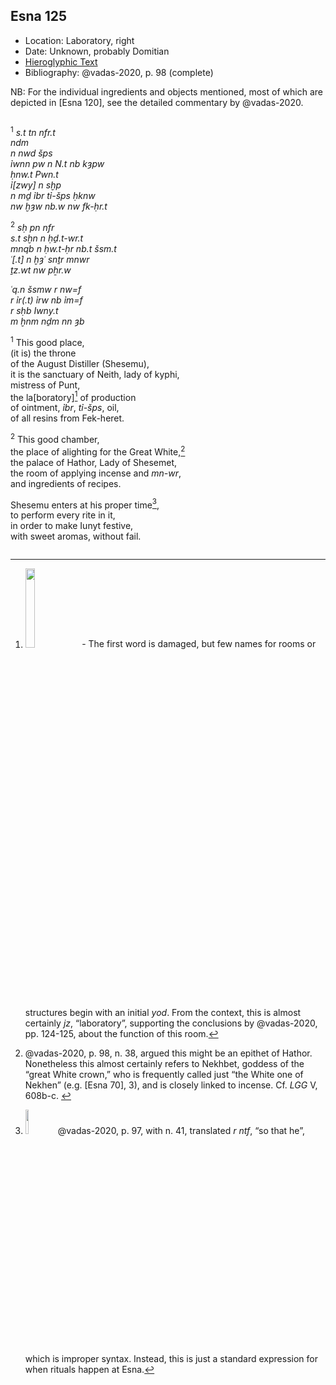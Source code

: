 ## Esna 125 {-}  
  
<style>  
  
  .col2 {  
    columns: 2 320px;         /* number of columns and width in pixels*/  
    -webkit-columns: 2 320px; /* chrome, safari */  
    -moz-columns: 2 320px;    /* firefox */  
    -webkit-column-break-inside: avoid;  
    -page-break-inside: avoid;  
    -break-inside: avoid;  
  }  
  
</style>  
  
- Location: Laboratory, right  
- Date: Unknown, probably Domitian  
- [Hieroglyphic Text](https://www.ifao.egnet.net/uploads/publications/enligne/Temples-Esna002.pdf#page=305){target="_blank"}  
- Bibliography: @vadas-2020, p. 98 (complete)  
  
  
NB: For the individual ingredients and objects mentioned, most of which are depicted in [Esna 120], see the detailed commentary by @vadas-2020.  
  
<div class="col2">  
  
^1^ *s.t tn nfr.t   *  
*ndm *  
  *n nwd šps  *  
*ỉwnn pw n N.t nb kȝpw  *  
*ḥnw.t Pwn.t  *  
*ỉ[zwy] n sḫp  *  
  *n mḏ ỉbr tỉ-šps ḥknw  *  
    *nw ḫȝw nb.w nw fk-ḥr.t  *  
    
^2^ *sḥ pn nfr  *  
*s.t sḫn n ḥḏ.t-wr.t  *  
*mnqb n ḥw.t-ḥr nb.t šsm.t  *  
*ʿ[.t] n ḫȝʿ snṯr mnwr  *  
  *ṯz.wt nw pẖr.w  *  
    
*ʿq.n šsmw r nw=f  *  
  *r ỉr(.t) ỉrw nb ỉm=f  *  
    *r sḥb Iwny.t  *  
      *m ḫnm nḏm nn ȝb  *  
       
^1^ This good place,  
(it is) the throne   
  of the August Distiller (Shesemu),  
it is the sanctuary of Neith, lady of kyphi,  
  mistress of Punt,  
the la[boratory][^fn-125-1] of production  
  of ointment, *ỉbr*, *tỉ-šps*, oil,  
    of all resins from Fek-heret.  
      
^2^ This good chamber,  
the place of alighting for the Great White,[^fn-125-2]  
the palace of Hathor, Lady of Shesemet,  
the room of applying incense and *mn-wr*,  
  and ingredients of recipes.  
  
Shesemu enters at his proper time[^fn-125-3],  
  to perform every rite in it,  
    in order to make Iunyt festive,  
      with sweet aromas, without fail.  
  
</div>  
  
[^fn-125-1]: ![](images/125_1.png){width=18%} - The first word is damaged, but few names for rooms or structures begin with an initial *yod*. From the context, this is almost certainly *jz*, "laboratory", supporting the conclusions by @vadas-2020, pp. 124-125, about the function of this room.  
[^fn-125-2]: @vadas-2020, p. 98, n. 38, argued this might be an epithet of Hathor. Nonetheless this almost certainly refers to Nekhbet, goddess of the "great White crown," who is frequently called just "the White one of Nekhen" (e.g. [Esna 70], 3), and is closely linked to incense. Cf. *LGG* V, 608b-c.  
[^fn-125-3]:  ![](images/125_3.png){width=10%} @vadas-2020, p. 97, with n. 41, translated *r ntf*, "so that he", which is improper syntax. Instead, this is just a standard expression for when rituals happen at Esna.